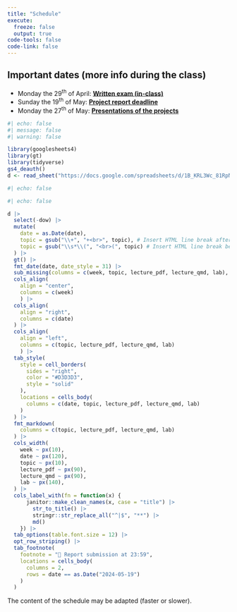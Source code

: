 ```yaml
---
title: "Schedule"
execute: 
  freeze: false
  output: true
code-tools: false
code-link: false
---
```


::: {.callout-important}

## Important dates (more info during the class)
- Monday the 29^th^ of April: **[Written exam (in-class)]{.underline}**
- Sunday the 19^th^ of May: **[Project report deadline]{.underline}**
- Monday the 27^th^ of May: **[Presentations of the projects]{.underline}**
:::

```r
#| echo: false
#| message: false
#| warning: false

library(googlesheets4)
library(gt)
library(tidyverse)
gs4_deauth()
d <- read_sheet("https://docs.google.com/spreadsheets/d/1B_KRL3Wc_81RpNvD6eNxGdaTFazhuqOpqQUyHmh1gqo/edit?usp=sharing")
```


```r
#| echo: false

#| echo: false

d |>
  select(-dow) |>
  mutate(
    date = as.Date(date),
    topic = gsub("\\+", "+<br>", topic), # Insert HTML line break after +
    topic = gsub("\\s*\\(", "<br>(", topic) # Insert HTML line break before opening parenthesis
  ) |>
  gt() |>
  fmt_date(date, date_style = 31) |>
  sub_missing(columns = c(week, topic, lecture_pdf, lecture_qmd, lab), missing_text = "") |>
  cols_align(
    align = "center", 
    columns = c(week)
    ) |>
  cols_align(
    align = "right",
    columns = c(date)
  ) |>
  cols_align(
    align = "left", 
    columns = c(topic, lecture_pdf, lecture_qmd, lab)
    ) |>
  tab_style(
    style = cell_borders(
      sides = "right",
      color = "#D3D3D3",
      style = "solid"
    ),
    locations = cells_body(
      columns = c(date, topic, lecture_pdf, lecture_qmd, lab)
    )
  ) |>
  fmt_markdown(
    columns = c(topic, lecture_pdf, lecture_qmd, lab)
  ) |>
  cols_width(
    week ~ px(10),
    date ~ px(120), 
    topic ~ px(10),
    lecture_pdf ~ px(90),
    lecture_qmd ~ px(90),
    lab ~ px(140),
  ) |>
  cols_label_with(fn = function(x) {
      janitor::make_clean_names(x, case = "title") |>
        str_to_title() |>
        stringr::str_replace_all("^|$", "**") |>
        md()
    }) |>
  tab_options(table.font.size = 12) |>
  opt_row_striping() |>
  tab_footnote(
    footnote = "📩 Report submission at 23:59",
    locations = cells_body(
      columns = 2,
      rows = date == as.Date("2024-05-19")
    )
  )

```

::: callout-note
The content of the schedule may be adapted (faster or slower).
:::
